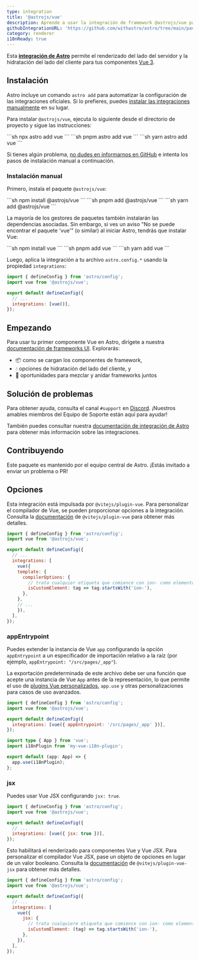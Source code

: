 ```yaml
---
type: integration
title: '@astrojs/vue'
description: Aprende a usar la integración de framework @astrojs/vue para extender el soporte de componentes en tu proyecto Astro.
githubIntegrationURL: 'https://github.com/withastro/astro/tree/main/packages/integrations/vue/'
category: renderer
i18nReady: true
---
```


Esta **[integración de Astro][astro-integration]** permite el renderizado del lado del servidor y la hidratación del lado del cliente para tus componentes [Vue 3](https://vuejs.org/).

## Instalación

Astro incluye un comando `astro add` para automatizar la configuración de las integraciones oficiales. Si lo prefieres, puedes [instalar las integraciones manualmente](#instalación-manual) en su lugar.

Para instalar `@astrojs/vue`, ejecuta lo siguiente desde el directorio de proyecto y sigue las instrucciones:

<PackageManagerTabs>
  <Fragment slot="npm">
  ```sh
  npx astro add vue
  ```
  </Fragment>
  <Fragment slot="pnpm">
  ```sh
  pnpm astro add vue
  ```
  </Fragment>
  <Fragment slot="yarn">
  ```sh
  yarn astro add vue
  ```
  </Fragment>
</PackageManagerTabs>

Si tienes algún problema, [no dudes en informarnos en GitHub](https://github.com/withastro/astro/issues) e intenta los pasos de instalación manual a continuación.

### Instalación manual

Primero, instala el paquete `@astrojs/vue`:

<PackageManagerTabs>
  <Fragment slot="npm">
  ```sh
  npm install @astrojs/vue
  ```
  </Fragment>
  <Fragment slot="pnpm">
  ```sh
  pnpm add @astrojs/vue
  ```
  </Fragment>
  <Fragment slot="yarn">
  ```sh
  yarn add @astrojs/vue
  ```
  </Fragment>
</PackageManagerTabs>


La mayoría de los gestores de paquetes también instalarán las dependencias asociadas.  Sin embargo, si ves un aviso "No se puede encontrar el paquete 'vue'" (o similar) al iniciar Astro, tendrás que instalar Vue:

<PackageManagerTabs>
  <Fragment slot="npm">
  ```sh
  npm install vue
  ```
  </Fragment>
  <Fragment slot="pnpm">
  ```sh
  pnpm add vue
  ```
  </Fragment>
  <Fragment slot="yarn">
  ```sh
  yarn add vue
  ```
  </Fragment>
</PackageManagerTabs>

Luego, aplica la integración a tu archivo `astro.config.*` usando la propiedad `integrations`:

```js ins={2} ins="vue()" title="astro.config.mjs"
import { defineConfig } from 'astro/config';
import vue from '@astrojs/vue';

export default defineConfig({
  // ...
  integrations: [vue()],
});
```

## Empezando

Para usar tu primer componente Vue en Astro, dirígete a nuestra [documentación de frameworks UI][astro-ui-frameworks]. Explorarás:

* 📦 como se cargan los componentes de framework,
* 💧 opciones de hidratación del lado del cliente, y
* 🤝 oportunidades para mezclar y anidar frameworks juntos

## Solución de problemas

Para obtener ayuda, consulta el canal `#support` en [Discord](https://astro.build/chat). ¡Nuestros amables miembros del Equipo de Soporte están aquí para ayudar!

También puedes consultar nuestra [documentación de integración de Astro][astro-integration] para obtener más información sobre las integraciones.

## Contribuyendo

Este paquete es mantenido por el equipo central de Astro. ¡Estás invitado a enviar un problema o PR!

[astro-integration]: /es/guides/integrations-guide/

[astro-ui-frameworks]: /es/core-concepts/framework-components/#usando-componente-de-framework

## Opciones

Esta integración está impulsada por `@vitejs/plugin-vue`. Para personalizar el compilador de Vue, se pueden proporcionar opciones a la integración. Consulta la [documentación](https://www.npmjs.com/package/@vitejs/plugin-vue) de `@vitejs/plugin-vue` para obtener más detalles.

```js title="astro.config.mjs"
import { defineConfig } from 'astro/config';
import vue from '@astrojs/vue';

export default defineConfig({
  // ...
  integrations: [
    vue({
    template: {
      compilerOptions: {
        // trata cualquier etiqueta que comience con ion- como elementos personalizados
        isCustomElement: tag => tag.startsWith('ion-'),
      },
    },
    // ...
    }),
  ],
});
```

### appEntrypoint

Puedes extender la instancia de Vue `app` configurando la opción `appEntrypoint` a un especificador de importación relativo a la raíz (por ejemplo, `appEntrypoint: "/src/pages/_app"`).

La exportación predeterminada de este archivo debe ser una función que acepte una instancia de Vue `App` antes de la representación, lo que permite el uso de [plugins Vue personalizados](https://vuejs.org/guide/reusability/plugins.html), `app.use` y otras personalizaciones para casos de uso avanzados.

```js title="astro.config.mjs"
import { defineConfig } from 'astro/config';
import vue from '@astrojs/vue';

export default defineConfig({
  integrations: [vue({ appEntrypoint: '/src/pages/_app' })],
});
```

```ts title="src/pages/_app.ts"
import type { App } from 'vue';
import i18nPlugin from 'my-vue-i18n-plugin';

export default (app: App) => {
  app.use(i18nPlugin);
};
```

### jsx

Puedes usar Vue JSX configurando `jsx: true`.

```js title="astro.config.mjs"
import { defineConfig } from 'astro/config';
import vue from '@astrojs/vue';

export default defineConfig({
  // ...
  integrations: [vue({ jsx: true })],
});
```

Esto habilitará el renderizado para componentes Vue y Vue JSX. Para personalizar el compilador Vue JSX, pase un objeto de opciones en lugar de un valor booleano. Consulta la [documentación](https://www.npmjs.com/package/@vitejs/plugin-vue-jsx) de `@vitejs/plugin-vue-jsx` para obtener más detalles.

```js title="astro.config.mjs"
import { defineConfig } from 'astro/config';
import vue from '@astrojs/vue';

export default defineConfig({
  // ...
  integrations: [
    vue({
      jsx: {
        // trata cualquiere etiqueta que comience con ion- como elementos personalizados
        isCustomElement: (tag) => tag.startsWith('ion-'),
      },
    }),
  ],
});
```
